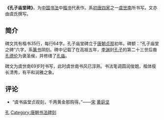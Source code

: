 '''《孔子庙堂碑》'''，为[[中国|中国]][[书法|书法]]中[[楷书|楷书]]代表作。系[[初唐四家|初唐四家]]之一[[虞世南|虞世南]]所书写。文亦由虞氏撰写。

==简介==
碑文共有楷书35行，每行64字。孔子庙堂碑立于[[唐朝|唐朝]][[貞觀_(唐朝)|贞观]]初年。碑额：“孔子庙堂之碑”六字，系[[篆书|篆书]]阴刻。碑中记载了在高祖五年，[[李渊|李渊]]封[[孔子|孔子]]的第二十三世后裔[[孔德伦|孔德伦]]为褒圣侯，并修缮了[[孔庙|孔庙]]。

碑文为虞世南69岁时书写，此时虞世南书风已淳熟。书法笔调圆润俊朗，楷体瘦长清秀，有平和润雅之象。

==评论==
* “虞书庙堂贞观刻，千两黄金那购得。”——[[宋|宋]] [[黄庭坚|黄庭坚]]

[[Category:虞世南|孔]]
[[Category:唐朝书法碑刻|Category:唐朝书法碑刻]]